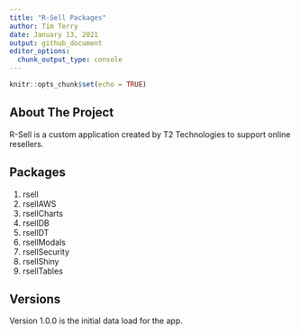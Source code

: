 ```yaml
---
title: "R-Sell Packages"
author: Tim Terry
date: January 13, 2021
output: github_document
editor_options: 
  chunk_output_type: console
---
```


```r
knitr::opts_chunk$set(echo = TRUE)
```

## About The Project

R-Sell is a custom application created by T2 Technologies to support online resellers.

## Packages

1. rsell
2. rsellAWS
3. rsellCharts
4. rsellDB
5. rsellDT
6. rsellModals
7. rsellSecurity
8. rsellShiny
9. rsellTables

## Versions

Version 1.0.0 is the initial data load for the app.